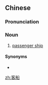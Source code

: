 ==Chinese==
{{zh-forms}}

===Pronunciation===
{{zh-pron
|m=kèchuán
|c=haak3 syun4
|cat=n
}}

===Noun===
{{zh-noun}}

# [[passenger ship]]

====Synonyms====
* {{zh-l|客輪}}

{{zh-cat|Nautical}}

[[zh:客船]]